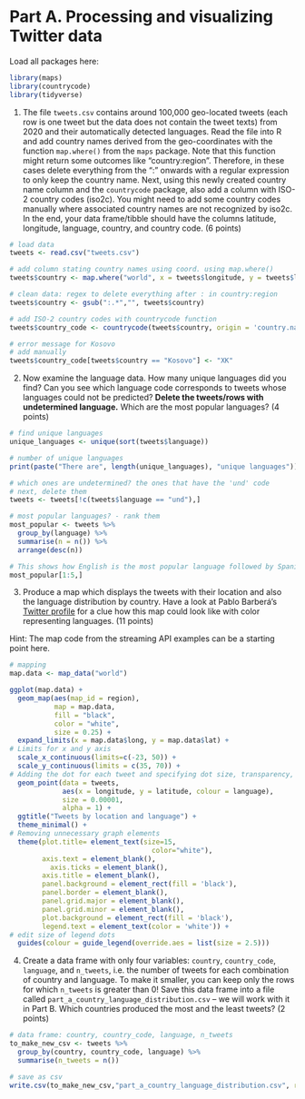 # Part A. Processing and visualizing Twitter data


Load all packages here:

```r
library(maps)
library(countrycode)
library(tidyverse)
```


1. The file `tweets.csv` contains around 100,000 geo-located tweets (each row is one tweet but the data does not contain the tweet texts) from 2020 and their automatically detected languages. Read the file into R and add country names derived from the geo-coordinates with the function `map.where()` from the `maps` package. Note that this function might return some outcomes like "country:region". Therefore, in these cases delete everything from the ":" onwards with a regular expression to only keep the country name. Next, using this newly created country name column and the `countrycode` package, also add a column with ISO-2 country codes (iso2c). You might need to add some country codes manually where associated country names are not recognized by iso2c. In the end, your data frame/tibble should have the columns latitude, longitude, language, country, and country code. (6 points)

```r
# load data
tweets <- read.csv("tweets.csv")

# add column stating country names using coord. using map.where()
tweets$country <- map.where("world", x = tweets$longitude, y = tweets$latitude)

# clean data: regex to delete everything after : in country:region
tweets$country <- gsub(":.*","", tweets$country)

# add ISO-2 country codes with countrycode function
tweets$country_code <- countrycode(tweets$country, origin = 'country.name', destination = 'iso2c')

# error message for Kosovo
# add manually
tweets$country_code[tweets$country == "Kosovo"] <- "XK"
```


2. Now examine the language data. How many unique languages did you find? Can you see which language code corresponds to tweets whose languages could not be predicted? __Delete the tweets/rows with undetermined language.__ Which are the most popular languages? (4 points)

```r
# find unique languages
unique_languages <- unique(sort(tweets$language))

# number of unique languages
print(paste("There are", length(unique_languages), "unique languages"))

# which ones are undetermined? the ones that have the 'und' code
# next, delete them
tweets <- tweets[!c(tweets$language == "und"),]

# most popular languages? - rank them
most_popular <- tweets %>%
  group_by(language) %>%
  summarise(n = n()) %>%
  arrange(desc(n))

# This shows how English is the most popular language followed by Spanish, Turkish and French. After French the language users drop below 4K. We can observe this below:
most_popular[1:5,]

```


3. Produce a map which displays the tweets with their location and also the language distribution by country. Have a look at Pablo Barberá's [Twitter profile](https://twitter.com/p_barbera) for a clue how this map could look like with color representing languages. (11 points)

Hint: The map code from the streaming API examples can be a starting point here.

```r
# mapping 
map.data <- map_data("world")

ggplot(map.data) +
  geom_map(aes(map_id = region), 
           map = map.data, 
           fill = "black", 
           color = "white", 
           size = 0.25) + 
  expand_limits(x = map.data$long, y = map.data$lat) + 
# Limits for x and y axis
  scale_x_continuous(limits=c(-23, 50)) + 
  scale_y_continuous(limits = c(35, 70)) +
# Adding the dot for each tweet and specifying dot size, transparency, and colour
  geom_point(data = tweets, 
             aes(x = longitude, y = latitude, colour = language), 
             size = 0.00001,
             alpha = 1) +
  ggtitle("Tweets by location and language") +
  theme_minimal() +
# Removing unnecessary graph elements
  theme(plot.title= element_text(size=15,
                                   color="white"),
        axis.text = element_blank(), 
    	  axis.ticks = element_blank(), 
        axis.title = element_blank(), 
        panel.background = element_rect(fill = 'black'),
        panel.border = element_blank(), 
        panel.grid.major = element_blank(), 
        panel.grid.minor = element_blank(), 
        plot.background = element_rect(fill = 'black'),
        legend.text = element_text(color = 'white')) +
# edit size of legend dots
  guides(colour = guide_legend(override.aes = list(size = 2.5))) 
```


4. Create a data frame with only four variables: `country`, `country_code`, `language`, and `n_tweets`, i.e. the number of tweets for each combination of country and language. To make it smaller, you can keep only the rows for which `n_tweets` is greater than 0! Save this data frame into a file called `part_a_country_language_distribution.csv` -- we will work with it in Part B. Which countries produced the most and the least tweets? (2 points)

```r
# data frame: country, country_code, language, n_tweets
to_make_new_csv <- tweets %>%
  group_by(country, country_code, language) %>%
  summarise(n_tweets = n())

# save as csv
write.csv(to_make_new_csv,"part_a_country_language_distribution.csv", row.names = FALSE)
```
